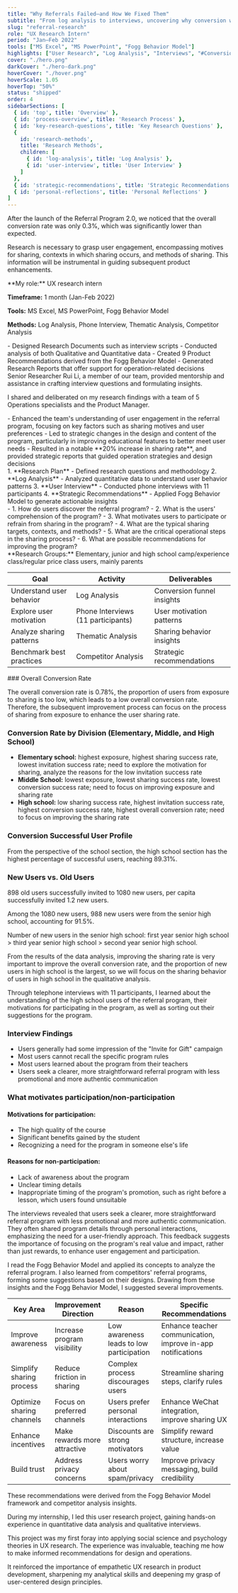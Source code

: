 ```yaml
---
title: "Why Referrals Failed—and How We Fixed Them"
subtitle: "From log analysis to interviews, uncovering why conversion was only 0.3% and how user insights led to a 20% uplift in sharing."
slug: "referral-research"
role: "UX Research Intern"
period: "Jan–Feb 2022"
tools: ["MS Excel", "MS PowerPoint", "Fogg Behavior Model"]
highlights: ["User Research", "Log Analysis", "Interviews", "#Conversion"]
cover: "./hero.png"
darkCover: "./hero-dark.png"
hoverCover: "./hover.png"
hoverScale: 1.05
hoverTop: "50%"
status: "shipped"
order: 4
sidebarSections: [
  { id: 'top', title: 'Overview' },  
  { id: 'process-overview', title: 'Research Process' },
  { id: 'key-research-questions', title: 'Key Research Questions' },
  { 
    id: 'research-methods', 
    title: 'Research Methods',
    children: [
      { id: 'log-analysis', title: 'Log Analysis' },
      { id: 'user-interview', title: 'User Interview' }
    ]
  },
  { id: 'strategic-recommendations', title: 'Strategic Recommendations' },
  { id: 'personal-reflections', title: 'Personal Reflections' }
]
---
```



<ProjectGrid>
  <Section heading="💡 Motivation">
  After the launch of the Referral Program 2.0, we noticed that the overall conversion rate was only 0.3%, which was significantly lower than expected.

  Research is necessary to grasp user engagement, encompassing motives for sharing, contexts in which sharing occurs, and methods of sharing. This information will be instrumental in guiding subsequent product enhancements.
  </Section>

  <Section heading="✨ Research Scope">
   **My role:** UX research intern

  **Timeframe:** 1 month (Jan-Feb 2022)

  **Tools:** MS Excel, MS PowerPoint, Fogg Behavior Model

  **Methods:** Log Analysis, Phone Interview, Thematic Analysis, Competitor Analysis
  </Section>

  <Section heading="🌈 What I worked on">
  - Designed Research Documents such as interview scripts
  - Conducted analysis of both Qualitative and Quantitative data
  - Created 9 Product Recommendations derived from the Fogg Behavior Model
  - Generated Research Reports that offer support for operation-related decisions
  </Section>

  <Section heading="🧑‍🤝‍🧑 Who I worked with">
  Senior Researcher Rui Li, a member of our team, provided mentorship and assistance in crafting interview questions and formulating insights. 

  I shared and deliberated on my research findings with a team of 5 Operations specialists and the Product Manager.
  </Section>
</ProjectGrid>

<Section heading="📸 Impact">
- Enhanced the team's understanding of user engagement in the referral program, focusing on key factors such as sharing motives and user preferences
- Led to strategic changes in the design and content of the program, particularly in improving educational features to better meet user needs
- Resulted in a notable **20% increase in sharing rate**, and provided strategic reports that guided operation strategies and design decisions
</Section>

<Section heading="Process overview">
1. **Research Plan** - Defined research questions and methodology
2. **Log Analysis** - Analyzed quantitative data to understand user behavior patterns
3. **User Interview** - Conducted phone interviews with 11 participants
4. **Strategic Recommendations** - Applied Fogg Behavior Model to generate actionable insights

</Section>

<Section heading="Key Research Questions">
- 1. How do users discover the referral program?
- 2. What is the users' comprehension of the program?
- 3. What motivates users to participate or refrain from sharing in the program?
- 4. What are the typical sharing targets, contexts, and methods?
- 5. What are the critical operational steps in the sharing process?
- 6. What are possible recommendations for improving the program?

</Section>

<Section heading="Research Methods">
**Research Groups:** Elementary, junior and high school camp/experience class/regular price class users, mainly parents

| Goal | Activity | Deliverables |
|------|----------|--------------|
| Understand user behavior | Log Analysis | Conversion funnel insights |
| Explore user motivation | Phone Interviews (11 participants) | User motivation patterns |
| Analyze sharing patterns | Thematic Analysis | Sharing behavior insights |
| Benchmark best practices | Competitor Analysis | Strategic recommendations |

<RichImage src="/projects/referral-research/research-methods-table.png" alt="Research methods table visualization" caption="Overview of research activities and their corresponding deliverables" />
</Section>

<Section heading="Log Analysis">
### Overall Conversion Rate

The overall conversion rate is 0.78%, the proportion of users from exposure to sharing is too low, which leads to a low overall conversion rate. Therefore, the subsequent improvement process can focus on the process of sharing from exposure to enhance the user sharing rate.

<RichImage src="/projects/referral-research/conversion-funnel.png" alt="Referral program conversion funnel" caption="Overall conversion funnel showing 0.78% conversion rate from exposure to sharing" />

### Conversion Rate by Division (Elementary, Middle, and High School)

- **Elementary school:** highest exposure, highest sharing success rate, lowest invitation success rate; need to explore the motivation for sharing, analyze the reasons for the low invitation success rate
- **Middle School:** lowest exposure, lowest sharing success rate, lowest conversion success rate; need to focus on improving exposure and sharing rate
- **High school:** low sharing success rate, highest invitation success rate, highest conversion success rate, highest overall conversion rate; need to focus on improving the sharing rate

<RichImage src="./conversion-by-school.png" alt="Conversion rates by school division" caption="Comparison of conversion rates across elementary, middle, and high school divisions" />


### Conversion Successful User Profile

From the perspective of the school section, the high school section has the highest percentage of successful users, reaching 89.31%.

<RichImage src="./conversion-successful-user-profile.png" alt="Conversion Successful User Profile" caption=" " width="half" />

### New Users vs. Old Users

898 old users successfully invited to 1080 new users, per capita successfully invited 1.2 new users. 

Among the 1080 new users, 988 new users were from the senior high school, accounting for 91.5%. 

Number of new users in the senior high school: first year senior high school > third year senior high school > second year senior high school.

<RichImage src="./new-users.png" alt="New Users" caption=" " />

From the results of the data analysis, improving the sharing rate is very important to improve the overall conversion rate, and the proportion of new users in high school is the largest, so we will focus on the sharing behavior of users in high school in the qualitative analysis.

</Section>

<Section heading="User Interview">
Through telephone interviews with 11 participants, I learned about the understanding of the high school users of the referral program, their motivations for participating in the program, as well as sorting out their suggestions for the program.

### Interview Findings

- Users generally had some impression of the "Invite for Gift" campaign
- Most users cannot recall the specific program rules
- Most users learned about the program from their teachers
- Users seek a clearer, more straightforward referral program with less promotional and more authentic communication


### What motivates participation/non-participation

<div class="motivation-cards">
  <div class="motivation-card participation">
    <h4>Motivations for participation:</h4>
    <ul>
      <li>The high quality of the course</li>
      <li>Significant benefits gained by the student</li>
      <li>Recognizing a need for the program in someone else's life</li>
    </ul>
  </div>
  
  <div class="motivation-card non-participation">
    <h4>Reasons for non-participation:</h4>
    <ul>
      <li>Lack of awareness about the program</li>
      <li>Unclear timing details</li>
      <li>Inappropriate timing of the program's promotion, such as right before a lesson, which users found unsuitable</li>
    </ul>
  </div>
</div>

The interviews revealed that users seek a clearer, more straightforward referral program with less promotional and more authentic communication. They often shared program details through personal interactions, emphasizing the need for a user-friendly approach. This feedback suggests the importance of focusing on the program's real value and impact, rather than just rewards, to enhance user engagement and participation.

</Section>

<Section heading="Strategic Recommendations">
I read the Fogg Behavior Model and applied its concepts to analyze the referral program. I also learned from competitors' referral programs, forming some suggestions based on their designs. Drawing from these insights and the Fogg Behavior Model, I suggested several improvements.

| Key Area | Improvement Direction | Reason | Specific Recommendations |
|----------|----------------------|--------|-------------------------|
| Improve awareness | Increase program visibility | Low awareness leads to low participation | Enhance teacher communication, improve in-app notifications |
| Simplify sharing process | Reduce friction in sharing | Complex process discourages users | Streamline sharing steps, clarify rules |
| Optimize sharing channels | Focus on preferred channels | Users prefer personal interactions | Enhance WeChat integration, improve sharing UX |
| Enhance incentives | Make rewards more attractive | Discounts are strong motivators | Simplify reward structure, increase value |
| Build trust | Address privacy concerns | Users worry about spam/privacy | Improve privacy messaging, build credibility |

<RichImage src="./strategic-recommendations-table.png" alt="Strategic recommendations table" caption="Key improvement areas and specific recommendations based on Fogg Behavior Model" />

These recommendations were derived from the Fogg Behavior Model framework and competitor analysis insights.
</Section>

<Section heading="Personal Reflections">
During my internship, I led this user research project, gaining hands-on experience in quantitative data analysis and qualitative interviews. 

This project was my first foray into applying social science and psychology theories in UX research. The experience was invaluable, teaching me how to make informed recommendations for design and operations. 

It reinforced the importance of empathetic UX research in product development, sharpening my analytical skills and deepening my grasp of user-centered design principles.
</Section>